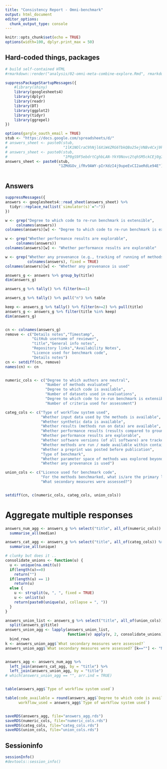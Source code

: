 ```yaml
---
title: "Consistency Report - Omni-benchmark"
output: html_document
editor_options: 
  chunk_output_type: console
---
```


```r
knitr::opts_chunk$set(echo = TRUE)
options(width=100, dplyr.print_max = 50)
```


## Hard-coded things, packages


```r

# build self-contained HTML
#rmarkdown::render("analysis/02-omni-meta-combine-explore.Rmd", rmarkdown::html_document())

suppressPackageStartupMessages({
    #library(shiny)
    library(googlesheets4)
    library(dplyr)
    library(readr)
    library(DT)
    library(ggplot2)
    library(tidyr)
    library(ggrepel)
})

options(gargle_oauth_email = TRUE)
stub <- "https://docs.google.com/spreadsheets/d/"
# answers_sheet <- paste0(stub, 
#                         "1lK1NOlraC9hNjl6XiW4ZRG6TbkQBo25ejVNBv4Cxj9k")
# answers_sheet <- paste0(stub, 
#                         "1P0gS9F5ebdrtCghbLAN-YkY0Novc2tqhSM5ckCEj0gI")
answers_sheet <- paste0(stub, 
                        "1ZMdGOv_ifRv9AWY-pIrXdzI4j9upeEvCI2aeRdLe94E")



```


## Answers


```r

suppressMessages({
answers <- googlesheets4::read_sheet(answers_sheet) %>%
  tidyr::replace_na(list(`simulator(s)`="–"))
})

w <- grep("Degree to which code to re-run benchmark is extensible",
     colnames(answers))
colnames(answers)[w] <- "Degree to which code to re-run benchmark is extensible"

w <- grep("Whether performance results are explorable",
     colnames(answers))
colnames(answers)[w] <- "Whether performance results are explorable"

w <- grep("Whether any provenance (e.g., tracking of running of methods on datasets, logging, common workflow language) is used?",
          colnames(answers), fixed = TRUE)
colnames(answers)[w] <- "Whether any provenance is used"

answers_g <- answers %>% group_by(title) 
dim(answers_g)

answers_g %>% tally() %>% filter(n==1)

answers_g %>% tally() %>% pull("n") %>% table

keep <- answers_g %>% tally() %>% filter(n>=2) %>% pull(title)
answers_g <- answers_g %>% filter(title %in% keep)
dim(answers_g)


cn <- colnames(answers_g)
remove <- c("Details notes","Timestamp",
            "GitHub username of reviewer",
            "title","General info notes",
            "Repository links","Availability Notes",
            "Licence used for benchmark code",
            "Details notes")
cn <- setdiff(cn, remove)
names(cn) <- cn


numeric_cols <- c("Degree to which authors are neutral",
                  "Number of methods evaluated",
                  "Degree to which code is available",
                  "Number of datasets used in evaluations",
                  "Degree to which code to re-run benchmark is extensible",
                  "Number of criteria used for assessment")

categ_cols <- c("Type of workflow system used",
                "Whether input data used by the methods is available",
                "Whether synthetic data is available",
                "Whether results (methods run on data) are available",
                "Whether performance results (results compared to ground truth) are available",
                "Whether performance results are explorable",
                "Whether software versions (of all software) are tracked",
                "Whether methods are run / made available within containers",
                "Whether a preprint was posted before publication",
                "Type of benchmark",
                "Whether parameter space of methods was explored beyond defaults",
                "Whether any provenance is used")

union_cols <- c("Licence used for benchmark code",
                "For the methods benchmarked, what is/are the primary language/s they are written in?",
                "What secondary measures were assessed?")


setdiff(cn, c(numeric_cols, categ_cols, union_cols))


```

# Aggregate multiple responses

```r


answers_num_agg <- answers_g %>% select("title", all_of(numeric_cols)) %>% 
  summarise_all(median)

answers_cat_agg <- answers_g %>% select("title", all_of(categ_cols)) %>% 
  summarise_all(unique)

# clunky but does it ..
consolidate_unions <- function(u) {
  u <- unique(na.omit(u))
  if(length(u)==0)
    return("")
  if(length(u) == 1)
    return(u)
  else {
    u <- strsplit(u, ", ", fixed = TRUE)
    u <- unlist(u)
    return(paste0(unique(u), collapse = ", "))
  }
}

answers_union_list <- answers_g %>% select("title", all_of(union_cols)) %>% 
  split(answers_g$title)
answers_union_agg <- lapply(answers_union_list,
                            function(v) apply(v, 2, consolidate_unions)) %>%
  bind_rows
k <- answers_union_agg$`What secondary measures were assessed?`
answers_union_agg$`What secondary measures were assessed?`[k==""] <- "None"


answers_agg <- answers_num_agg %>% 
  left_join(answers_cat_agg, by = "title") %>%
  left_join(answers_union_agg, by = "title")
# which(answers_union_agg == "", arr.ind = TRUE)


table(answers_agg$`Type of workflow system used`)

table(code_available = round(answers_agg$`Degree to which code is available`),
      workflow_used = answers_agg$`Type of workflow system used`)


saveRDS(answers_agg, file="answers_agg.rds")
saveRDS(numeric_cols, file="numeric_cols.rds")
saveRDS(categ_cols, file="categ_cols.rds")
saveRDS(union_cols, file="union_cols.rds")

```


## Sessioninfo
```r
sessionInfo()
#devtools::session_info()
```

